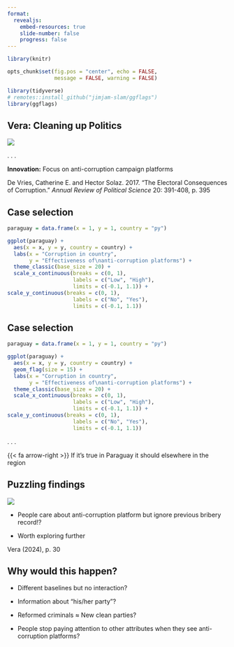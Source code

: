 ```yaml
---
format:
  revealjs:
    embed-resources: true
    slide-number: false
    progress: false
---
```


```r
library(knitr)

opts_chunk$set(fig.pos = "center", echo = FALSE, 
               message = FALSE, warning = FALSE)
```

```r
library(tidyverse)
# remotes::install_github("jimjam-slam/ggflags")
library(ggflags)
```

## Vera: Cleaning up Politics

![](mpsa24/devries_solaz.png)

. . .

**Innovation:** Focus on anti-corruption campaign platforms

::: aside
De Vries, Catherine E. and Hector Solaz. 2017. "The Electoral Consequences of Corruption." *Annual Review of Political Science* 20: 391-408, p. 395
:::

## Case selection

```r
paraguay = data.frame(x = 1, y = 1, country = "py")

ggplot(paraguay) +
  aes(x = x, y = y, country = country) +
  labs(x = "Corruption in country",
       y = "Effectiveness of\nanti-corruption platforms") +
  theme_classic(base_size = 20) +
  scale_x_continuous(breaks = c(0, 1),
                     labels = c("Low", "High"),
                     limits = c(-0.1, 1.1)) +
scale_y_continuous(breaks = c(0, 1),
                     labels = c("No", "Yes"),
                     limits = c(-0.1, 1.1))
```


## Case selection

```r
paraguay = data.frame(x = 1, y = 1, country = "py")

ggplot(paraguay) +
  aes(x = x, y = y, country = country) +
  geom_flag(size = 15) +
  labs(x = "Corruption in country",
       y = "Effectiveness of\nanti-corruption platforms") +
  theme_classic(base_size = 20) +
  scale_x_continuous(breaks = c(0, 1),
                     labels = c("Low", "High"),
                     limits = c(-0.1, 1.1)) +
scale_y_continuous(breaks = c(0, 1),
                     labels = c("No", "Yes"),
                     limits = c(-0.1, 1.1))
```

. . .

{{< fa arrow-right >}} If it's true in Paraguay it should elsewhere in the region


## Puzzling findings

![](mpsa24/vera_results.png)

::: incremental
- People care about anti-corruption platform but ignore previous bribery record!?

- Worth exploring further
:::
::: aside
Vera (2024), p. 30
:::

## Why would this happen?

<!-- Write more as they come to me -->

::: incremental
- Different baselines but no interaction?

- Information about "his/her party"?

- Reformed criminals $\approx$ New clean parties?

- People stop paying attention to other attributes when they see anti-corruption platforms?

:::

